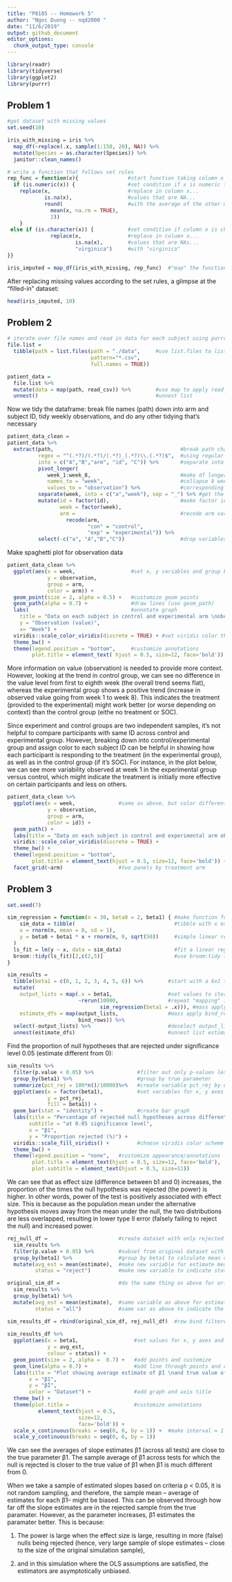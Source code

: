 ```yaml
---
title: "P8105 -- Homework 5"
author: "Ngoc Duong -- nqd2000 "
date: "11/6/2019"
output: github_document
editor_options: 
  chunk_output_type: console
---
```


```r
library(readr)
library(tidyverse)
library(ggplot2)
library(purrr)
```

## Problem 1
```r
#get dataset with missing values 
set.seed(10)

iris_with_missing = iris %>% 
  map_df(~replace(.x, sample(1:150, 20), NA)) %>%
  mutate(Species = as.character(Species)) %>% 
  janitor::clean_names()
```

```r
# write a function that follows set rules 
rep_func = function(x){                #start function taking column x as argument
  if (is.numeric(x)) {                 #set condition if x is numeric then...
    replace(x,                         #replace in column x...
            is.na(x),                  #values that are NA...
            round(                     #with the average of the other observations that are non NA's
              mean(x, na.rm = TRUE),
              2))
    }
 else if (is.character(x)) {           #set condition if column x is character then...
              replace(x,               #replace in column x...
                      is.na(x),        #values that are NAs...
                      "virginica")     #with "virginica"
}}

iris_imputed = map_df(iris_with_missing, rep_func)  #"map" the function on iris_with_missing using map_df
```

After replacing missing values according to the set rules, a glimpse at the "filled-in" dataset:
```r
head(iris_imputed, 10)
```


## Problem 2
```r
# iterate over file names and read in data for each subject using purrr::map and saving the result as a new variable in the dataframe
file.list =
  tibble(path = list.files(path = "./data",     #use list.files to list all csv file names in data folder
                           pattern="*.csv", 
                           full.names = TRUE))

patient_data =
  file.list %>% 
  mutate(data = map(path, read_csv)) %>%        #use map to apply read_csv to read all file names in (as list), and assign those to column data
  unnest()                                      #unnest list  
```


Now we tidy the dataframe: break file names (path) down into arm and subject ID, tidy weekly observations, and do any other tidying that’s necessary
```r
patient_data_clean = 
patient_data %>% 
  extract(path,                                         #break path character variable down
          regex = "^(.*?)/(.*?)/(.*?)_(.*?)\\.(.*?)$",  #using regular expression specifying "/", "_", and "." as separators
          into = c("A","B","arm", "id", "C")) %>%       #separate into smaller components (some are necessary info; some aren't)
          pivot_longer(
             week_1:week_8,                             #make df longer 
             names_to = "week",                         #collapse 8 week columns into one week column
             values_to = "observation") %>%             #corresponding observations go to variable value
          separate(week, into = c("a","week"), sep = "_") %>% #get the number of week from week column
          mutate(id = factor(id),                       #make factor id and week 
                 week = factor(week),
                 arm =                                  #recode arm variable
                   recode(arm,
                          "con" = "control",
                          "exp" = "experimental")) %>% 
          select(-c("a", "A","B","C"))                  #drop variables that don't give necessary info
```

Make spaghetti plot for observation data 
```r
patient_data_clean %>% 
  ggplot(aes(x = week,                  #set x, y variables and group by arm for ggplot
             y = observation, 
             group = arm, 
             color = arm)) +
  geom_point(size = 2, alpha = 0.5) +   #customize geom points
  geom_path(alpha = 0.7) +              #draw lines (use geom_path)
  labs(                                 #annotate graph
    title = "Data on each subject in control and experimental arm \noberseved over 8 weeks",
    y = "Observation (value)", 
    x= "Week") +
  viridis::scale_color_viridis(discrete = TRUE) + #set viridis color theme
  theme_bw() +                       
  theme(legend.position = "bottom",     #customize annotations
        plot.title = element_text( hjust = 0.5, size=12, face='bold'))
```

More information on value (observation) is needed to provide more context. However, looking at the trend in control group, we can see no difference in the value level from first to eighth week (the overall trend seems flat), whereas the experimental group shows a positive trend (increase in observed value going from week 1 to week 8). This indicates the treatment (provided to the experimental) might work better (or worse depending on context) than the control group (eithe no treatment or SOC).

Since experiment and control groups are two independent samples, it's not helpful to compare participants with same ID across control and experimental group. However, breaking down into control/experimental group and assign color to each subject ID can be helpful in showing how each participant is responding to the treatment (in the experimental group), as well as in the control group (if it's SOC). For instance, in the plot below, we can see more variability observed at week 1 in the experimental group versus control, which might indicate the treatment is initially more effective on certain participants and less on others.

```r
patient_data_clean %>% 
  ggplot(aes(x = week,              #same as above, but color differentiated by subject ID
             y = observation, 
             group = arm, 
             color = id)) +
  geom_path() + 
  labs(title = "Data on each subject in control and experimental arm oberseved over 8 weeks") +
  viridis::scale_color_viridis(discrete = TRUE) + 
  theme_bw() +
  theme(legend.position = "bottom", 
        plot.title = element_text(hjust = 0.5, size=12, face='bold')) + 
  facet_grid(~arm)                  #two panels by treatment arm 
```


## Problem 3
```r
set.seed(7)

sim_regression = function(n = 30, beta0 = 2, beta1) { #make function for with set paramaters "variable" beta1
    sim_data = tibble(                                #tibble with x explanatory variable following normal distribution with mean = 0 and sd = 1
    x = rnorm(n, mean = 0, sd = 1),
    y = beta0 + beta1 * x + rnorm(n, 0, sqrt(50))     #simple linear regression model with beta 
  )
  ls_fit = lm(y ~ x, data = sim_data)                 #fit a linear reg model of y on x 
  broom::tidy(ls_fit)[2,c(2,5)]                       #use broom:tidy to get estimated slope and its p-value for each simple linear regression model
}
```

```r
sim_results = 
  tibble(beta1 = c(0, 1, 2, 3, 4, 5, 6)) %>%        #start with a 6x1 tibble with true set b1 values 
  mutate(
    output_lists = map(.x = beta1,                  #set values to iterate over as beta1
                       ~rerun(10000,                #repeat "mapping" 10000 times to obtain 10000 estimates per each value of beta1
                              sim_regression(beta1 = .x))), #mass apply using function sim_regression defined above
    estimate_dfs = map(output_lists,                #mass apply bind_rows to output_lists
                       bind_rows)) %>%         
  select(-output_lists) %>%                         #deselect output_lists
  unnest(estimate_dfs)                              #unnest list estimate_dfs to get tibble
```

Find the proportion of null hypotheses that are rejected under significance level 0.05 (estimate different from 0):
```r
sim_results %>% 
  filter(p.value < 0.05) %>%              #filter out only p-values less than 0.05 
  group_by(beta1) %>%                     #group by true parameter
  summarize(pct_rej = 100*n()/10000)%>%   #create variable pct_rej by dividing counts per beta1 by the original sample size 10000
  ggplot(aes(x = factor(beta1),           #set variables for x, y axes and by group (beta1)
             y = pct_rej, 
             fill = beta1)) + 
  geom_bar(stat = "identity") +           #create bar graph
  labs(title = "Percentage of rejected null hypotheses across different values of β̂1",
       subtitle = "at 0.05 significance level",
       x = "β1",
       y = "Proportion rejected (%)") +
  viridis::scale_fill_viridis() +         #choose viridis color scheme
  theme_bw() + 
  theme(legend.position = "none",   #customize appearance/annotations
        plot.title = element_text(hjust = 0.5, size=12, face='bold'),
        plot.subtitle = element_text(hjust = 0.5, size=11))
```

We can see that as effect size (difference between b1 and 0) increases, the proportion of the times the null hypothesis was rejected (the power) is higher. In other words, power of the test is positively associated with effect size. This is because as the population mean under the alternative hypothesis moves away from the mean under the null, the two distributions are less overlapped, resulting in lower type II error (falsely failing to reject the null) and increased power. 

```r
rej_null_df =                       #create dataset with only rejected null hypotheses
  sim_results %>% 
  filter(p.value < 0.05) %>%        #subset from original dataset with p-value < 0.05
  group_by(beta1) %>%               #group by beta1 to calculate mean of slope estimates
  mutate(avg_est = mean(estimate),  #make new variable for estimate mean (among filtered)
         status = "reject")         #make new variable to indicate status of the slope estimate (different from 0) and estimate mean

original_sim_df =                   #do the same thing as above for original dataset
  sim_results %>% 
  group_by(beta1) %>%  
  mutate(avg_est = mean(estimate),  #same variable as above for estimate mean (among all)
         status = "all")            #same var as above to indicate the estimate mean is for all slope estimates

sim_results_df = rbind(original_sim_df, rej_null_df)  #row bind filtered and original datasets
  
sim_results_df %>% 
  ggplot(aes(x = beta1,                  #set values for x, y axes and group for plot
             y = avg_est,
             colour = status)) + 
  geom_point(size = 2, alpha =  0.7) +   #add points and customize
  geom_line(alpha = 0.7) +               #add line through points and customize
  labs(title = "Plot showing average estimate of β̂1 \nand true value of β1",
       x = "β1",
       y = "β̂1",
       color = "Dataset") +              #add graph and axis title
  theme_bw() + 
  theme(plot.title =                     #customize annotations
          element_text(hjust = 0.5, 
                       size=12, 
                       face='bold')) +
  scale_x_continuous(breaks = seq(0, 6, by = 1)) +  #make interval = 1 on x and y axes
  scale_y_continuous(breaks = seq(0, 6, by = 1)) 
```

We can see the averages of slope estimates β̂1 (across all tests) are close to the true parameter β1. The sample average of β̂1 across tests for which the null is rejected is closer to the true value of β1 when β1 is much different from 0. 

When we take a sample of estimated slopes based on criteria p < 0.05, it is not random sampling, and therefore, the sample mean -- average of estimates for each β1-- might be biased. This can be observed through how far off the slope estimates are in the rejected sample from the true paramater. However, as the parameter increases, β̂1 estimates the paramater better. This is because:

1) The power is large when the effect size is large, resulting in more (false) nulls being rejected (hence, very large sample of slope estimates -- close to the size of the original simulation sample),

2) and in this simulation where the OLS assumptions are satisfied, the estimators are asymptotically unbiased.

